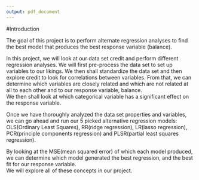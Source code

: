 ```yaml
---
output: pdf_document
---
```

#Introduction

  The goal of this project is to perform alternate regression analyses to find the best model that produces the best response variable (balance).  

  In this project, we will look at our data set credit and perform different regression analyses.  We will first pre-process the data set to set up variables to our likings.  We then shall standardize the data set and then explore credit to look for correlations between variables.  From that, we can determine which variables are closely related and which are not related at all to each other and to our response variable, balance.  
We then shall look at which categorical variable has a significant effect on the response variable.  

  Once we have thoroughly analyzed the data set properties and variables, we can go ahead and run our 5 picked alternative regression models: OLS(Ordinary Least Squares), RR(ridge regression), LR(lasso regression), PCR(principle components regression) and PLSR(partial least squares regression).

  By looking at the MSE(mean squared error) of which each model produced, we can determine which model generated the best regression, and the best fit for our response variable.  
We will explore all of these concepts in our project.